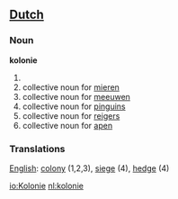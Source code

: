 ==[[Dutch]]==
===Noun===

'''kolonie''' {{f}}

#
#collective noun for [[mieren]]
#collective noun for [[meeuwen]]
#collective noun for [[pinguins]]
#collective noun for [[reigers]]
#collective noun for [[apen]]

===Translations===
[[English]]: [[colony]] (1,2,3), [[siege]] (4), [[hedge]] (4)

[[io:Kolonie]]
[[nl:kolonie]]